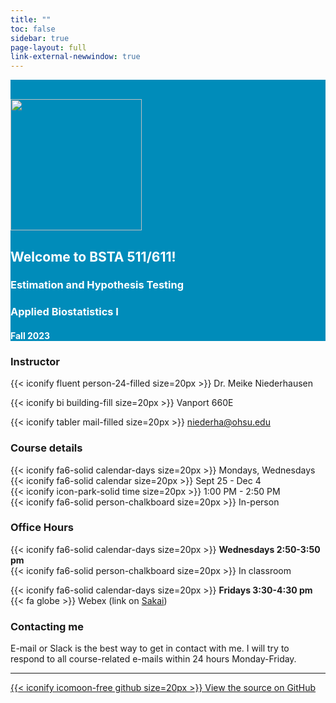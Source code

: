 ```yaml
---
title: ""
toc: false
sidebar: true
page-layout: full
link-external-newwindow: true
---
```


::: {style="background-color: #008cba"}
::: {style="color: #FFFFFF"}
::: grid

::: g-col-4

&nbsp;

![](images/IMG_8165sq_med.png){fig-align="center" width="210"}

:::

::: g-col-8
# Welcome to BSTA 511/611!

### Estimation and Hypothesis Testing
### Applied Biostatistics I

#### Fall 2023
:::

:::
:::
:::

::: grid

::: g-col-3
### Instructor

{{< iconify fluent person-24-filled size=20px >}} Dr. Meike Niederhausen

{{< iconify bi building-fill size=20px >}} Vanport 660E

{{< iconify tabler mail-filled size=20px >}} [niederha\@ohsu.edu](mailto:niederha@ohsu.edu)
:::

::: g-col-3
### Course details

{{< iconify fa6-solid calendar-days size=20px >}} Mondays, Wednesdays   
{{< iconify fa6-solid calendar size=20px >}} Sept 25 - Dec 4  
{{< iconify icon-park-solid time size=20px >}} 1:00 PM - 2:50 PM  
{{< iconify fa6-solid person-chalkboard size=20px >}} In-person
:::

::: g-col-3
### Office Hours

{{< iconify fa6-solid calendar-days size=20px >}} __Wednesdays 2:50-3:50 pm__  
{{< iconify fa6-solid person-chalkboard size=20px >}} In classroom

{{< iconify fa6-solid calendar-days size=20px >}} __Fridays 3:30-4:30 pm__  
<!-- <i class="fa-solid fa-globe"></i> -->
{{< fa globe >}} Webex (link on [Sakai](https://sakai.ohsu.edu/portal/site/BSTA-511-1-AA-F23/))
:::

<!-- {{< iconify fa6-solid fluent-mdl2:join-online-meeting size=20px >}}  -->
<!-- arcticons:webex -->


::: g-col-3
### Contacting me

E-mail or Slack is the best way to get in contact with me. I will try to respond to all course-related e-mails within 24 hours Monday-Friday.
:::
:::

------------------------------------------------------------------------

::: grid
::: g-col-8
:::

::: g-col-4
[{{< iconify icomoon-free github size=20px >}} View the source on GitHub](https://github.com/niederhausen/BSTA_511_F23)
:::
:::
